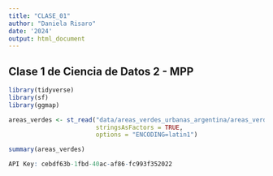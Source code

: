 ```yaml
---
title: "CLASE_01"
author: "Daniela Risaro"
date: '2024'
output: html_document
---
```


## Clase 1 de Ciencia de Datos 2 - MPP


```r
library(tidyverse)
library(sf)
library(ggmap)
```

```r
areas_verdes <- st_read("data/areas_verdes_urbanas_argentina/areas_verdes_urbanas_argentina.shp",
                        stringsAsFactors = TRUE,
                        options = "ENCODING=latin1")
```


```r
summary(areas_verdes)
```


```r
API Key: cebdf63b-1fbd-40ac-af86-fc993f352022

```

